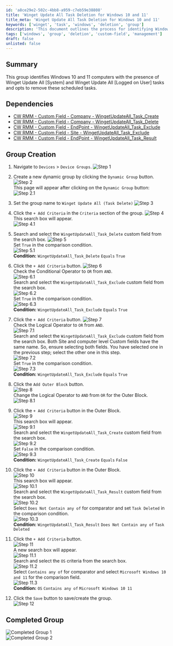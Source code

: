 ```yaml
---
id: 'a8ce29e2-502c-4bb8-a959-c7eb59e38808'
title: 'Winget Update All Task Deletion for Windows 10 and 11'
title_meta: 'Winget Update All Task Deletion for Windows 10 and 11'
keywords: ['winget', 'task', 'windows', 'deletion', 'group']
description: 'This document outlines the process for identifying Windows 10 and 11 computers with scheduled Winget Update All tasks and removing them. It includes detailed steps for creating a dynamic group in ConnectWise RMM to manage these tasks effectively.'
tags: ['windows', 'group', 'deletion', 'custom-field', 'management']
draft: false
unlisted: false
---
```

## Summary

This group identifies Windows 10 and 11 computers with the presence of Winget Update All [System] and Winget Update All [Logged on User] tasks and opts to remove these scheduled tasks.

## Dependencies

- [CW RMM - Custom Field - Company - WingetUpdateAll_Task_Create](https://proval.itglue.com/DOC-5078775-15702768)
- [CW RMM - Custom Field - Company - WingetUpdateAll_Task_Delete](https://proval.itglue.com/DOC-5078775-15702769)
- [CW RMM - Custom Field - EndPoint - WingetUpdateAll_Task_Exclude](https://proval.itglue.com/DOC-5078775-15702825)
- [CW RMM - Custom Field - Site - WingetUpdateAll_Task_Exclude](https://proval.itglue.com/DOC-5078775-15702824)
- [CW RMM - Custom Field - EndPoint - WingetUpdateAll_Task_Result](https://proval.itglue.com/DOC-5078775-15702796)

## Group Creation

1. Navigate to `Devices` > `Device Groups`.
   ![Step 1](../../../static/img/Winget-Update-All-(Task-Delete)/image_1.png)

2. Create a new dynamic group by clicking the `Dynamic Group` button.
   ![Step 2](../../../static/img/Winget-Update-All-(Task-Delete)/image_2.png)  
   This page will appear after clicking on the `Dynamic Group` button:  
   ![Step 2.1](../../../static/img/Winget-Update-All-(Task-Delete)/image_3.png)

3. Set the group name to `Winget Update All (Task Delete)`
   ![Step 3](../../../static/img/Winget-Update-All-(Task-Delete)/image_4.png)

4. Click the `+ Add Criteria` in the `Criteria` section of the group.
   ![Step 4](../../../static/img/Winget-Update-All-(Task-Delete)/image_5.png)  
   This search box will appear.  
   ![Step 4.1](../../../static/img/Winget-Update-All-(Task-Delete)/image_6.png)

5. Search and select the `WingetUpdateAll_Task_Delete` custom field from the search box.
   ![Step 5](../../../static/img/Winget-Update-All-(Task-Delete)/image_7.png)  
   Set `True` in the comparison condition.  
   ![Step 5.1](../../../static/img/Winget-Update-All-(Task-Delete)/image_8.png)  
   **Condition:** `WingetUpdateAll_Task_Delete` `Equals` `True`

6. Click the `+ Add Criteria` button.
   ![Step 6](../../../static/img/Winget-Update-All-(Task-Delete)/image_9.png)  
   Check the Conditional Operator to `OR` from `AND`.  
   ![Step 6.1](../../../static/img/Winget-Update-All-(Task-Delete)/image_10.png)  
   Search and select the `WingetUpdateAll_Task_Exclude` custom field from the search box.  
   ![Step 6.2](../../../static/img/Winget-Update-All-(Task-Delete)/image_11.png)  
   Set `True` in the comparison condition.  
   ![Step 6.3](../../../static/img/Winget-Update-All-(Task-Delete)/image_12.png)  
   **Condition:** `WingetUpdateAll_Task_Exclude` `Equals` `True`

7. Click the `+ Add Criteria` button.
   ![Step 7](../../../static/img/Winget-Update-All-(Task-Delete)/image_9.png)  
   Check the Logical Operator to `OR` from `AND`.  
   ![Step 7.1](../../../static/img/Winget-Update-All-(Task-Delete)/image_10.png)  
   Search and select the `WingetUpdateAll_Task_Exclude` custom field from the search box. Both Site and computer level Custom fields have the same name. So, ensure selecting both fields. You have selected one in the previous step; select the other one in this step.  
   ![Step 7.2](../../../static/img/Winget-Update-All-(Task-Delete)/image_13.png)  
   Set `True` in the comparison condition.  
   ![Step 7.3](../../../static/img/Winget-Update-All-(Task-Delete)/image_12.png)  
   **Condition:** `WingetUpdateAll_Task_Exclude` `Equals` `True`

8. Click the `Add Outer Block` button.  
   ![Step 8](../../../static/img/Winget-Update-All-(Task-Delete)/image_14.png)  
   Change the Logical Operator to `AND` from `OR` for the Outer Block.  
   ![Step 8.1](../../../static/img/Winget-Update-All-(Task-Delete)/image_15.png)

9. Click the `+ Add Criteria` button in the Outer Block.  
   ![Step 9](../../../static/img/Winget-Update-All-(Task-Delete)/image_16.png)  
   This search box will appear.  
   ![Step 9.1](../../../static/img/Winget-Update-All-(Task-Delete)/image_17.png)  
   Search and select the `WingetUpdateAll_Task_Create` custom field from the search box.  
   ![Step 9.2](../../../static/img/Winget-Update-All-(Task-Delete)/image_18.png)  
   Set `False` in the comparison condition.  
   ![Step 9.3](../../../static/img/Winget-Update-All-(Task-Delete)/image_19.png)  
   **Condition:** `WingetUpdateAll_Task_Create` `Equals` `False`

10. Click the `+ Add Criteria` button in the Outer Block.  
    ![Step 10](../../../static/img/Winget-Update-All-(Task-Delete)/image_20.png)  
    This search box will appear.  
    ![Step 10.1](../../../static/img/Winget-Update-All-(Task-Delete)/image_17.png)  
    Search and select the `WingetUpdateAll_Task_Result` custom field from the search box.  
    ![Step 10.2](../../../static/img/Winget-Update-All-(Task-Delete)/image_21.png)  
    Select `Does Not Contain any of` for comparator and set `Task Deleted` in the comparison condition.  
    ![Step 10.3](../../../static/img/Winget-Update-All-(Task-Delete)/image_22.png)  
    **Condition:** `WingetUpdateAll_Task_Result` `Does Not Contain any of` `Task Deleted`

11. Click the `+ Add Criteria` button.  
    ![Step 11](../../../static/img/Winget-Update-All-(Task-Delete)/image_23.png)  
    A new search box will appear.  
    ![Step 11.1](../../../static/img/Winget-Update-All-(Task-Delete)/image_24.png)  
    Search and select the `OS` criteria from the search box.  
    ![Step 11.2](../../../static/img/Winget-Update-All-(Task-Delete)/image_25.png)  
    Select `Contains any of` for comparator and select `Microsoft Windows 10 and 11` for the comparison field.  
    ![Step 11.3](../../../static/img/Winget-Update-All-(Task-Delete)/image_26.png)  
    **Condition:** `OS` `Contains any of` `Microsoft Windows 10 11`

12. Click the `Save` button to save/create the group.  
    ![Step 12](../../../static/img/Winget-Update-All-(Task-Delete)/image_27.png)

## Completed Group

![Completed Group 1](../../../static/img/Winget-Update-All-(Task-Delete)/image_28.png)  
![Completed Group 2](../../../static/img/Winget-Update-All-(Task-Delete)/image_29.png)












